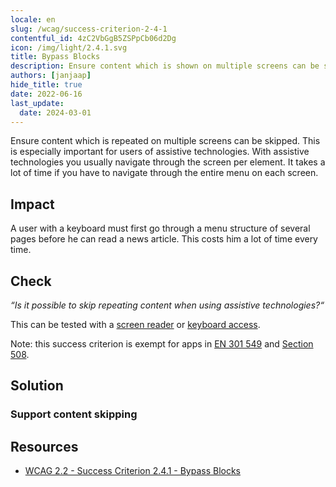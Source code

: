 ```yaml
---
locale: en
slug: /wcag/success-criterion-2-4-1
contentful_id: 4zC2VbGgB5ZSPpCb06d2Dg
icon: /img/light/2.4.1.svg
title: Bypass Blocks
description: Ensure content which is shown on multiple screens can be skipped.
authors: [janjaap]
hide_title: true
date: 2022-06-16
last_update:
  date: 2024-03-01
---
```


<Hero
  title="Bypass Blocks"
  imageSrc="/img/light/2.4.1.svg"
  alt="WCAG 2.4.1 - Logo"
  prefix="Success Criterion 2.4.1"
  suffix="Level A"
/>

Ensure content which is repeated on multiple screens can be skipped. This is especially important for users of assistive technologies. With assistive technologies you usually navigate through the screen per element. It takes a lot of time if you have to navigate through the entire menu on each screen.

## Impact

A user with a keyboard must first go through a menu structure of several pages before he can read a news article. This costs him a lot of time every time.

## Check

*“Is it possible to skip repeating content when using assistive technologies?“*

This can be tested with a [screen reader](/en/stats/screen-reader) or [keyboard access](/en/stats/keyboard-access).

Note: this success criterion is exempt for apps in [EN 301 549](/en/guidelines/en-301-549) and [Section 508](/en/guidelines/section-508).

## Solution

### Support content skipping

<CodeSample id="screen-skip" locale="en"/>

## Resources

- [WCAG 2.2 - Success Criterion 2.4.1 - Bypass Blocks](https://www.w3.org/TR/WCAG22/#bypass-blocks)
